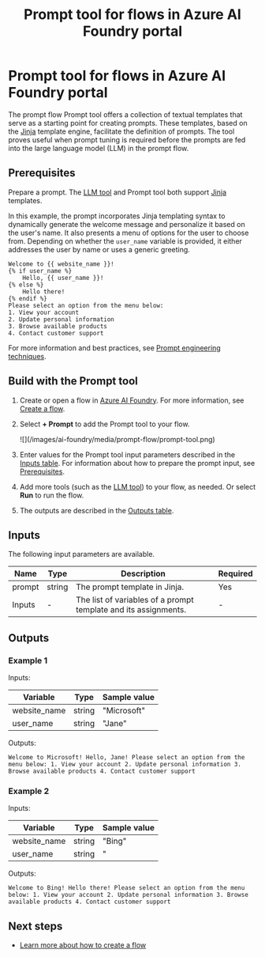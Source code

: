 ﻿---
title: "Prompt tool for flows in Azure AI Foundry portal"
description: This article introduces you to the Prompt tool for flows in Azure AI Foundry portal.
ms.custom:
  - ignite-2023
  - build-2024
ms.collection: ce-skilling-ai-copilot, ce-skilling-fresh-tier1
ms.update-cycle: 180-days
---

# Prompt tool for flows in Azure AI Foundry portal


<FeaturePreview />

The prompt flow Prompt tool offers a collection of textual templates that serve as a starting point for creating prompts. These templates, based on the [Jinja](https://jinja.palletsprojects.com/en/stable/) template engine, facilitate the definition of prompts. The tool proves useful when prompt tuning is required before the prompts are fed into the large language model (LLM) in the prompt flow.

## Prerequisites

Prepare a prompt. The [LLM tool](llm-tool) and Prompt tool both support [Jinja](https://jinja.palletsprojects.com/en/stable/) templates.

In this example, the prompt incorporates Jinja templating syntax to dynamically generate the welcome message and personalize it based on the user's name. It also presents a menu of options for the user to choose from. Depending on whether the `user_name` variable is provided, it either addresses the user by name or uses a generic greeting.
    
```jinja
Welcome to {{ website_name }}!
{% if user_name %}
    Hello, {{ user_name }}!
{% else %}
    Hello there!
{% endif %}
Please select an option from the menu below:
1. View your account
2. Update personal information
3. Browse available products
4. Contact customer support
```

For more information and best practices, see [Prompt engineering techniques](../../openai/concepts/advanced-prompt-engineering).

## Build with the Prompt tool

1. Create or open a flow in [Azure AI Foundry](https://ai.azure.com/?cid=learnDocs). For more information, see [Create a flow](../flow-develop).
1. Select **+ Prompt** to add the Prompt tool to your flow.

    <Frame>
        ![](/images/ai-foundry/media/prompt-flow/prompt-tool.png)
    </Frame>

1. Enter values for the Prompt tool input parameters described in the [Inputs table](#inputs). For information about how to prepare the prompt input, see [Prerequisites](#prerequisites).
1. Add more tools (such as the [LLM tool](llm-tool)) to your flow, as needed. Or select **Run** to run the flow.
1. The outputs are described in the [Outputs table](#outputs).

## Inputs

The following input parameters are available.

| Name               | Type   | Description                                              | Required |
|--------------------|--------|----------------------------------------------------------|----------|
| prompt             | string | The prompt template in Jinja.                            | Yes      |
| Inputs             | -      | The list of variables of a prompt template and its assignments. | -        |

## Outputs

### Example 1

Inputs:

| Variable      | Type   | Sample value |
|---------------|--------|--------------|
| website_name  | string | "Microsoft"  |
| user_name     | string | "Jane"       |

Outputs:

```
Welcome to Microsoft! Hello, Jane! Please select an option from the menu below: 1. View your account 2. Update personal information 3. Browse available products 4. Contact customer support
```

### Example 2

Inputs:

| Variable     | Type   | Sample value   |
|--------------|--------|----------------|
| website_name | string | "Bing"         |
| user_name    | string | "              |

Outputs:

```
Welcome to Bing! Hello there! Please select an option from the menu below: 1. View your account 2. Update personal information 3. Browse available products 4. Contact customer support
```

## Next steps

- [Learn more about how to create a flow](../flow-develop)
